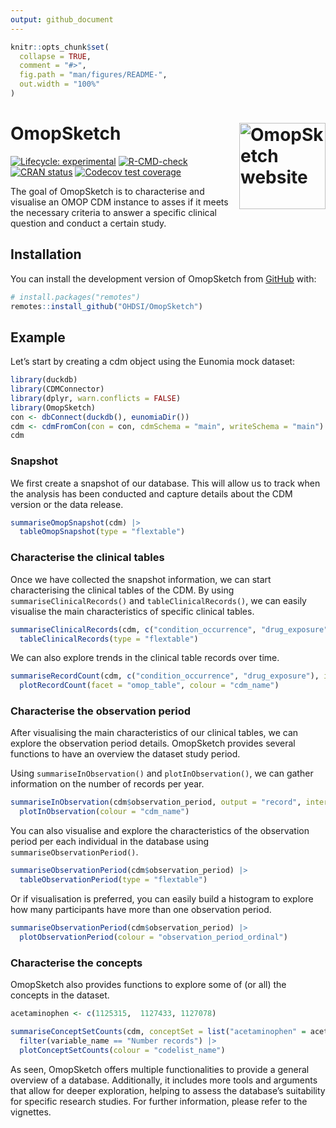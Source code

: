 ```yaml
---
output: github_document
---
```


<!-- README.md is generated from README.Rmd. Please edit that file -->

```r
knitr::opts_chunk$set(
  collapse = TRUE,
  comment = "#>",
  fig.path = "man/figures/README-",
  out.width = "100%"
)
```

# OmopSketch <a href="https://OHDSI.github.io/OmopSketch/"><img src="man/figures/logo.png" align="right" height="138" alt="OmopSketch website" /></a>

<!-- badges: start -->

[![Lifecycle: experimental](https://img.shields.io/badge/lifecycle-experimental-orange.svg)](https://lifecycle.r-lib.org/articles/stages.html#experimental) [![R-CMD-check](https://github.com/OHDSI/OmopSketch/actions/workflows/R-CMD-check.yaml/badge.svg)](https://github.com/OHDSI/OmopSketch/actions/workflows/R-CMD-check.yaml) [![CRAN status](https://www.r-pkg.org/badges/version/OmopSketch)](https://CRAN.R-project.org/package=OmopSketch) [![Codecov test coverage](https://codecov.io/gh/OHDSI/OmopSketch/branch/main/graph/badge.svg)](https://app.codecov.io/gh/OHDSI/OmopSketch?branch=main)

<!-- badges: end -->

The goal of OmopSketch is to characterise and visualise an OMOP CDM instance to asses if it meets the necessary criteria to answer a specific clinical question and conduct a certain study.

## Installation

You can install the development version of OmopSketch from [GitHub](https://github.com/) with:

``` r
# install.packages("remotes")
remotes::install_github("OHDSI/OmopSketch")
```

## Example

Let's start by creating a cdm object using the Eunomia mock dataset:

```r
library(duckdb)
library(CDMConnector)
library(dplyr, warn.conflicts = FALSE)
library(OmopSketch)
con <- dbConnect(duckdb(), eunomiaDir())
cdm <- cdmFromCon(con = con, cdmSchema = "main", writeSchema = "main")
cdm
```

### Snapshot

We first create a snapshot of our database. This will allow us to track when the analysis has been conducted and capture details about the CDM version or the data release.

```r
summariseOmopSnapshot(cdm) |>
  tableOmopSnapshot(type = "flextable")
```

### Characterise the clinical tables

Once we have collected the snapshot information, we can start characterising the clinical tables of the CDM. By using `summariseClinicalRecords()` and `tableClinicalRecords()`, we can easily visualise the main characteristics of specific clinical tables.

```r
summariseClinicalRecords(cdm, c("condition_occurrence", "drug_exposure")) |>
  tableClinicalRecords(type = "flextable")
```

We can also explore trends in the clinical table records over time.

```r
summariseRecordCount(cdm, c("condition_occurrence", "drug_exposure"), interval = "years") |>
  plotRecordCount(facet = "omop_table", colour = "cdm_name")
```

### Characterise the observation period

After visualising the main characteristics of our clinical tables, we can explore the observation period details. OmopSketch provides several functions to have an overview the dataset study period.

Using `summariseInObservation()` and `plotInObservation()`, we can gather information on the number of records per year.

```r
summariseInObservation(cdm$observation_period, output = "record", interval = "years") |>
  plotInObservation(colour = "cdm_name")
```

You can also visualise and explore the characteristics of the observation period per each individual in the database using `summariseObservationPeriod()`.

```r
summariseObservationPeriod(cdm$observation_period) |>
  tableObservationPeriod(type = "flextable")
```

Or if visualisation is preferred, you can easily build a histogram to explore how many participants have more than one observation period.

```r
summariseObservationPeriod(cdm$observation_period) |>
  plotObservationPeriod(colour = "observation_period_ordinal")
```

### Characterise the concepts

OmopSketch also provides functions to explore some of (or all) the concepts in the dataset.

```r
acetaminophen <- c(1125315,  1127433, 1127078)

summariseConceptSetCounts(cdm, conceptSet = list("acetaminophen" = acetaminophen)) |>
  filter(variable_name == "Number records") |> 
  plotConceptSetCounts(colour = "codelist_name")
```

As seen, OmopSketch offers multiple functionalities to provide a general overview of a database. Additionally, it includes more tools and arguments that allow for deeper exploration, helping to assess the database's suitability for specific research studies. For further information, please refer to the vignettes.
